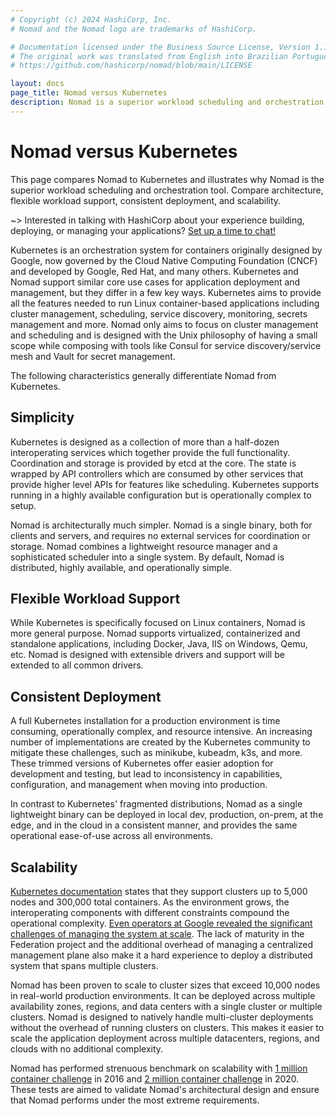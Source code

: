 ```yaml
---
# Copyright (c) 2024 HashiCorp, Inc.
# Nomad and the Nomad logo are trademarks of HashiCorp.

# Documentation licensed under the Business Source License, Version 1.1.
# The original work was translated from English into Brazilian Portuguese.
# https://github.com/hashicorp/nomad/blob/main/LICENSE

layout: docs
page_title: Nomad versus Kubernetes
description: Nomad is a superior workload scheduling and orchestration tool compared to Kubernetes. Compare architecture, flexible workload support, consistent deployment, and scalability.
---
```


# Nomad versus Kubernetes

This page compares Nomad to Kubernetes and illustrates why Nomad is the superior
workload scheduling and orchestration tool. Compare architecture, flexible workload support, consistent deployment, and scalability.

~> Interested in talking with HashiCorp about your experience building, deploying,
or managing your applications? [Set up a time to chat!](https://forms.gle/2tAmxJbyPbcL2nRW9)

Kubernetes is an orchestration system for containers originally designed by Google, now governed by the Cloud Native Computing Foundation (CNCF) and developed by Google, Red Hat, and many others. Kubernetes and Nomad support similar core use cases for application deployment and management, but they differ in a few key ways. Kubernetes aims to provide all the features needed to run Linux container-based applications including cluster management, scheduling, service discovery, monitoring, secrets management and more. Nomad only aims to focus on cluster management and scheduling and is designed with the Unix philosophy of having a small scope while composing with tools like Consul for service discovery/service mesh and Vault for secret management.

The following characteristics generally differentiate Nomad from Kubernetes.

## Simplicity

Kubernetes is designed as a collection of more than a half-dozen interoperating services which together provide the full functionality. Coordination and storage is provided by etcd at the core. The state is wrapped by API controllers which are consumed by other services that provide higher level APIs for features like scheduling. Kubernetes supports running in a highly available configuration but is operationally complex to setup.

Nomad is architecturally much simpler. Nomad is a single binary, both for clients and servers, and requires no external services for coordination or storage. Nomad combines a lightweight resource manager and a sophisticated scheduler into a single system. By default, Nomad is distributed, highly available, and operationally simple.

## Flexible Workload Support

While Kubernetes is specifically focused on Linux containers, Nomad is more general purpose. Nomad supports virtualized, containerized and standalone applications, including Docker, Java, IIS on Windows, Qemu, etc. Nomad is designed with extensible drivers and support will be extended to all common drivers.

## Consistent Deployment

A full Kubernetes installation for a production environment is time consuming, operationally complex, and resource intensive. An increasing number of implementations are created by the Kubernetes community to mitigate these challenges, such as minikube, kubeadm, k3s, and more. These trimmed versions of Kubernetes offer easier adoption for development and testing, but lead to inconsistency in capabilities, configuration, and management when moving into production.

In contrast to Kubernetes' fragmented distributions, Nomad as a single lightweight binary can be deployed in local dev, production, on-prem, at the edge, and in the cloud in a consistent manner, and provides the same operational ease-of-use across all environments.

## Scalability

[Kubernetes documentation](https://kubernetes.io/docs/setup/best-practices/cluster-large/) states that they support clusters up to 5,000 nodes and 300,000 total containers. As the environment grows, the interoperating components with different constraints compound the operational complexity. [Even operators at Google revealed the significant challenges of managing the system at scale](https://blog.dave.tf/post/new-kubernetes/). The lack of maturity in the Federation project and the additional overhead of managing a centralized management plane also make it a hard experience to deploy a distributed system that spans multiple clusters.

Nomad has been proven to scale to cluster sizes that exceed 10,000 nodes in real-world production environments. It can be deployed across multiple availability zones, regions, and data centers with a single cluster or multiple clusters. Nomad is designed to natively handle multi-cluster deployments without the overhead of running clusters on clusters. This makes it easier to scale the application deployment across multiple datacenters, regions, and clouds with no additional complexity.

Nomad has performed strenuous benchmark on scalability with [1 million container challenge](https://www.hashicorp.com/c1m) in 2016 and [2 million container challenge](https://www.hashicorp.com/c2m) in 2020. These tests are aimed to validate Nomad's architectural design and ensure that Nomad performs under the most extreme requirements.
